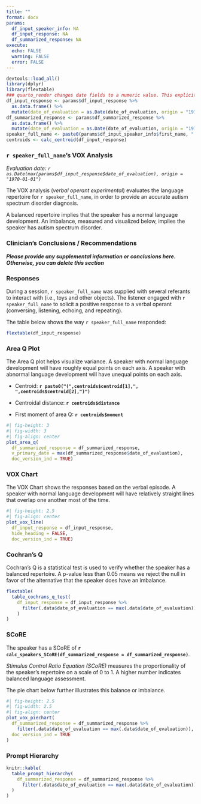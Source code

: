 ```yaml
---
title: ""
format: docx
params:
  df_input_speaker_info: NA
  df_input_response: NA
  df_summarized_response: NA
execute:
  echo: FALSE 
  warning: FALSE
  error: FALSE
---
```


```r
devtools::load_all()
library(dplyr)
library(flextable)
### quarto_render changes date fields to a numeric value. This explicitly returns them to a date value.
df_input_response <- params$df_input_response %>% 
  as.data.frame() %>%
  mutate(date_of_evaluation = as.Date(date_of_evaluation, origin = "1970-01-01"))
df_summarized_response <- params$df_summarized_response %>% 
  as.data.frame() %>%
  mutate(date_of_evaluation = as.Date(date_of_evaluation, origin = "1970-01-01"))
speaker_full_name <- paste0(params$df_input_speaker_info$first_name, " ", params$df_input_speaker_info$last_name)
centroids <- calc_centroid(df_input_response)
```

### `r speaker_full_name`'s VOX Analysis

*Evaluation date: `r as.Date(max(params$df_input_response$date_of_evaluation), origin = "1970-01-01")`*

The VOX analysis (*verbal operant experimental*) evaluates the language repertoire for `r speaker_full_name`, in order to provide an accurate autism spectrum disorder diagnosis.

A balanced repertoire implies that the speaker has a normal language development. An imbalance, measured and visualized below, implies the speaker has autism spectrum disorder.

### Clinician's Conclusions / Recommendations

***Please provide any supplemental information or conclusions here. Otherwise, you can delete this section***

### Responses

During a session, `r speaker_full_name` was supplied with several referants to interact with (i.e., toys and other objects). The listener engaged with `r speaker_full_name` to solicit a positive response to a verbal operant (conversing, listening, echoing, and repeating).

The table below shows the way `r speaker_full_name` responded:

```r
flextable(df_input_response)
```

### Area Q Plot

The Area Q plot helps visualize variance. A speaker with normal language development will have roughly equal points on each axis. A speaker with abnormal language development will have unequal points on each axis.

-   Centroid: **`r paste0("(",centroids$centroid[1],", ",centroids$centroid[2],")")`**

-   Centroidal distance: **`r centroids$distance`**

-   First moment of area Q: **`r centroids$moment`**


```r
#| fig-height: 3
#| fig-width: 3
#| fig-align: center
plot_area_q(
  df_summarized_response = df_summarized_response,
  v_primary_date = max(df_summarized_response$date_of_evaluation),
  doc_version_ind = TRUE)
```

### VOX Chart

The VOX Chart shows the responses based on the verbal episode. A speaker with normal language development will have relatively straight lines that overlap one another most of the time.

```r
#| fig-height: 2.5
#| fig-align: center
plot_vox_line(
  df_input_response = df_input_response,
  hide_heading = FALSE,
  doc_version_ind = TRUE)
```

### Cochran's Q

Cochran's Q is a statistical test is used to verify whether the speaker has a balanced repertoire. A p-value less than 0.05 means we reject the null in favor of the alternative that the speaker does have an imbalance.

```r
flextable(
  table_cochrans_q_test(
    df_input_response = df_input_response %>%
      filter(.data$date_of_evaluation == max(.data$date_of_evaluation))
    )
)
```

### SCoRE

The speaker has a SCoRE of **`r calc_speakers_SCoRE(df_summarized_response = df_summarized_response)`**.

*Stimulus Control Ratio Equation (SCoRE)* measures the proportionality of the speaker's repertoire on a scale of 0 to 1. A higher number indicates balanced language assessment.

The pie chart below further illustrates this balance or imbalance.

```r
#| fig-height: 2.5
#| fig-width: 2.5
#| fig-align: center
plot_vox_piechart(
  df_summarized_response = df_summarized_response %>%
    filter(.data$date_of_evaluation == max(.data$date_of_evaluation)),
  doc_version_ind = TRUE
)
```

### Prompt Hierarchy

```r
knitr::kable(
  table_prompt_hierarchy(
    df_summarized_response = df_summarized_response %>%
      filter(.data$date_of_evaluation == max(.data$date_of_evaluation))
  )
)
```

